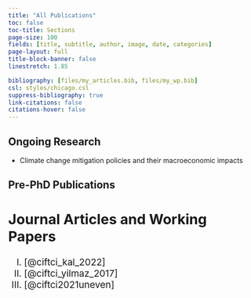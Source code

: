 ```yaml
---
title: "All Publications"
toc: false
toc-title: Sections
page-size: 100
fields: [title, subtitle, author, image, date, categories]
page-layout: full
title-block-banner: false
linestretch: 1.85

bibliography: [files/my_articles.bib, files/my_wp.bib]
csl: styles/chicago.csl
suppress-bibliography: true
link-citations: false
citations-hover: false
---
```


## Ongoing Research
- Climate change mitigation policies and their macroeconomic impacts

## Pre-PhD Publications

::: {.callout-note style="font-size: 19px;" icon="false"}
## Journal Articles and Working Papers

I.  [@ciftci_kal_2022]
II. [@ciftci_yilmaz_2017]
III. [@ciftci2021uneven]
:::
